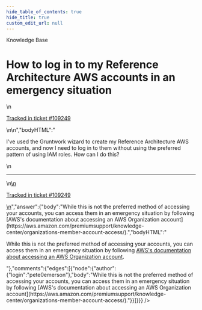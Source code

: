 ```yaml
---
hide_table_of_contents: true
hide_title: true
custom_edit_url: null
---
```



<CenterLayout>
<span class="title">Knowledge Base</span>
<h1>How to log in to my Reference Architecture AWS accounts in an emergency situation</h1>
<GitHub json={{"id":"D_kwDOF8slf84AQw9_","number":558,"author":{"login":"pete0emerson"},"title":"How to log in to my Reference Architecture AWS accounts in an emergency situation","body":"\nI've used the Gruntwork wizard to create my Reference Architecture AWS accounts, and now I need to log in to them without using the preferred pattern of using IAM roles. How can I do this?\n\n---\n\n<ins datetime=\"2022-09-15T14:47:06Z\">\n  <p><a href=\"https://support.gruntwork.io/hc/requests/109249\">Tracked in ticket #109249</a></p>\n</ins>\n","bodyHTML":"<p dir=\"auto\">I've used the Gruntwork wizard to create my Reference Architecture AWS accounts, and now I need to log in to them without using the preferred pattern of using IAM roles. How can I do this?</p>\n<hr>\n<ins datetime=\"2022-09-15T14:47:06Z\">\n  <p dir=\"auto\"><a href=\"https://support.gruntwork.io/hc/requests/109249\" rel=\"nofollow\">Tracked in ticket #109249</a></p>\n</ins>","answer":{"body":"While this is not the preferred method of accessing your accounts, you can access them in an emergency situation by following [AWS's documentation about accessing an AWS Organization account](https://aws.amazon.com/premiumsupport/knowledge-center/organizations-member-account-access/).","bodyHTML":"<p dir=\"auto\">While this is not the preferred method of accessing your accounts, you can access them in an emergency situation by following <a href=\"https://aws.amazon.com/premiumsupport/knowledge-center/organizations-member-account-access/\" rel=\"nofollow\">AWS's documentation about accessing an AWS Organization account</a>.</p>"},"comments":{"edges":[{"node":{"author":{"login":"pete0emerson"},"body":"While this is not the preferred method of accessing your accounts, you can access them in an emergency situation by following [AWS's documentation about accessing an AWS Organization account](https://aws.amazon.com/premiumsupport/knowledge-center/organizations-member-account-access/)."}}]}}} />

</CenterLayout>
  

<!-- ##DOCS-SOURCER-START
{
  "sourcePlugin": "github-discussions",
  "hash": "5829a2371a677eb3c5b4380a07837156"
}
##DOCS-SOURCER-END -->
